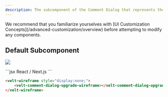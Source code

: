 ```yaml
---
description: The subcomponent of the Comment Dialog that represents the Upgrade button.
---
```


<Note>
We recommend that you familiarize yourselves with [UI Customization Concepts](/advanced-customization/overview) before attempting to modify any components.
</Note>


## Default Subcomponent

![](/images/customization/velt-comment-dialog-sub-11.png)

<RequestExample>
```jsx React / Next.js
<VeltWireframe>
    <VeltCommentDialogWireframe.Upgrade />
</VeltWireframe>
```

```HTML HTML
<velt-wireframe style="display:none;">
    <velt-comment-dialog-upgrade-wireframe></velt-comment-dialog-upgrade-wireframe>
</velt-wireframe>
```
</RequestExample>
